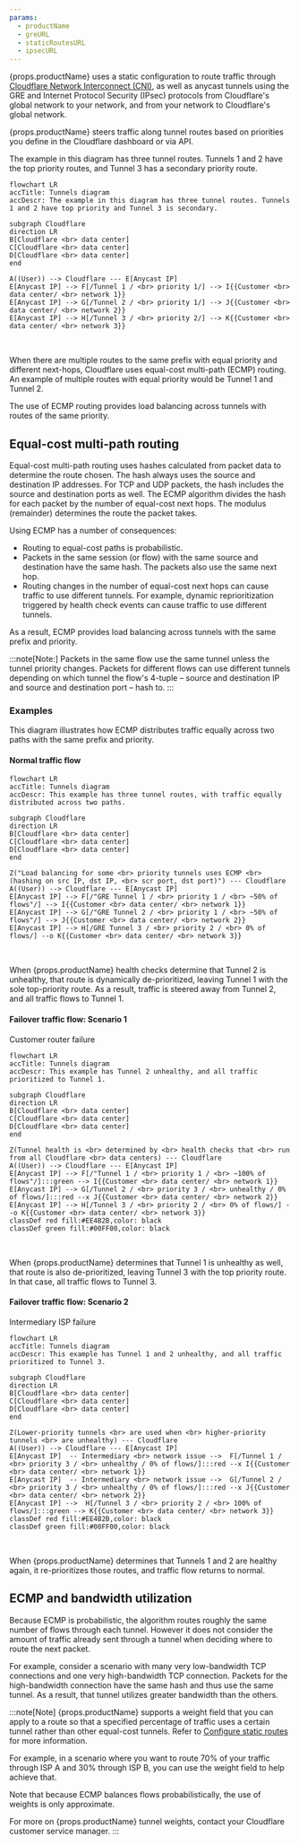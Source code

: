 ```yaml
---
params:
  - productName
  - greURL
  - staticRoutesURL
  - ipsecURL
---
```



{props.productName} uses a static configuration to route traffic through [Cloudflare Network Interconnect (CNI)](/network-interconnect/), as well as <GlossaryTooltip term="anycast">anycast</GlossaryTooltip> tunnels using the <GlossaryTooltip term="GRE tunnel" link={props.greURL}>GRE</GlossaryTooltip> and <GlossaryTooltip term="IPsec tunnel" link={props.ipsecURL}>Internet Protocol Security (IPsec)</GlossaryTooltip> protocols from Cloudflare's global network to your network, and from your network to Cloudflare's global network.

{props.productName} steers traffic along tunnel routes based on priorities you define in the Cloudflare dashboard or via API.

The example in this diagram has three tunnel routes. Tunnels 1 and 2 have the top priority routes, and Tunnel 3 has a secondary priority route.

```mermaid
flowchart LR
accTitle: Tunnels diagram
accDescr: The example in this diagram has three tunnel routes. Tunnels 1 and 2 have top priority and Tunnel 3 is secondary.

subgraph Cloudflare
direction LR
B[Cloudflare <br> data center]
C[Cloudflare <br> data center]
D[Cloudflare <br> data center]
end

A((User)) --> Cloudflare --- E[Anycast IP]
E[Anycast IP] --> F[/Tunnel 1 / <br> priority 1/] --> I{{Customer <br> data center/ <br> network 1}}
E[Anycast IP] --> G[/Tunnel 2 / <br> priority 1/] --> J{{Customer <br> data center/ <br> network 2}}
E[Anycast IP] --> H[/Tunnel 3 / <br> priority 2/] --> K{{Customer <br> data center/ <br> network 3}}
```

<br />

When there are multiple routes to the same prefix with equal priority and different next-hops, Cloudflare uses equal-cost multi-path (ECMP) routing. An example of multiple routes with equal priority would be Tunnel 1 and Tunnel 2.

The use of ECMP routing provides load balancing across tunnels with routes of the same priority.

## Equal-cost multi-path routing

Equal-cost multi-path routing uses hashes calculated from packet data to determine the route chosen. The hash always uses the source and destination IP addresses. For TCP and UDP packets, the hash includes the source and destination ports as well. The ECMP algorithm divides the hash for each packet by the number of equal-cost next hops. The modulus (remainder) determines the route the packet takes.

Using ECMP has a number of consequences:

- Routing to equal-cost paths is probabilistic.
- Packets in the same session (or flow) with the same source and destination have the same hash. The packets also use the same next hop.
- Routing changes in the number of equal-cost next hops can cause traffic to use different tunnels. For example, dynamic reprioritization triggered by health check events can cause traffic to use different tunnels.

As a result, ECMP provides load balancing across tunnels with the same prefix and priority.

:::note[Note:]
Packets in the same flow use the same tunnel unless the tunnel priority changes. Packets for different flows can use different tunnels depending on which tunnel the flow's 4-tuple – source and destination IP and source and destination port – hash to.
:::

### Examples

This diagram illustrates how ECMP distributes traffic equally across two paths with the same prefix and priority.

#### Normal traffic flow

```mermaid
flowchart LR
accTitle: Tunnels diagram
accDescr: This example has three tunnel routes, with traffic equally distributed across two paths.

subgraph Cloudflare
direction LR
B[Cloudflare <br> data center]
C[Cloudflare <br> data center]
D[Cloudflare <br> data center]
end

Z("Load balancing for some <br> priority tunnels uses ECMP <br> (hashing on src IP, dst IP, <br> scr port, dst port)") --- Cloudflare
A((User)) --> Cloudflare --- E[Anycast IP]
E[Anycast IP] --> F[/"GRE Tunnel 1 / <br> priority 1 / <br> ~50% of flows"/] --> I{{Customer <br> data center/ <br> network 1}}
E[Anycast IP] --> G[/"GRE Tunnel 2 / <br> priority 1 / <br> ~50% of flows"/] --> J{{Customer <br> data center/ <br> network 2}}
E[Anycast IP] --> H[/GRE Tunnel 3 / <br> priority 2 / <br> 0% of flows/] --o K{{Customer <br> data center/ <br> network 3}}
```

<br />

When {props.productName} health checks determine that Tunnel 2 is unhealthy, that route is dynamically de-prioritized, leaving Tunnel 1 with the sole top-priority route. As a result, traffic is steered away from Tunnel 2, and all traffic flows to Tunnel 1.

#### Failover traffic flow: Scenario 1

Customer router failure

```mermaid
flowchart LR
accTitle: Tunnels diagram
accDescr: This example has Tunnel 2 unhealthy, and all traffic prioritized to Tunnel 1.

subgraph Cloudflare
direction LR
B[Cloudflare <br> data center]
C[Cloudflare <br> data center]
D[Cloudflare <br> data center]
end

Z(Tunnel health is <br> determined by <br> health checks that <br> run from all Cloudflare <br> data centers) --- Cloudflare
A((User)) --> Cloudflare --- E[Anycast IP]
E[Anycast IP] --> F[/"Tunnel 1 / <br> priority 1 / <br> ~100% of flows"/]:::green --> I{{Customer <br> data center/ <br> network 1}}
E[Anycast IP] --> G[/Tunnel 2 / <br> priority 3 / <br> unhealthy / 0% of flows/]:::red --x J{{Customer <br> data center/ <br> network 2}}
E[Anycast IP] --> H[/Tunnel 3 / <br> priority 2 / <br> 0% of flows/] --o K{{Customer <br> data center/ <br> network 3}}
classDef red fill:#EE4B2B,color: black
classDef green fill:#00FF00,color: black
```

<br />

When {props.productName} determines that Tunnel 1 is unhealthy as well, that route is also de-prioritized, leaving Tunnel 3 with the top priority route. In that case, all traffic flows to Tunnel 3.

#### Failover traffic flow: Scenario 2

Intermediary ISP failure

```mermaid
flowchart LR
accTitle: Tunnels diagram
accDescr: This example has Tunnel 1 and 2 unhealthy, and all traffic prioritized to Tunnel 3.

subgraph Cloudflare
direction LR
B[Cloudflare <br> data center]
C[Cloudflare <br> data center]
D[Cloudflare <br> data center]
end

Z(Lower-priority tunnels <br> are used when <br> higher-priority tunnels <br> are unhealthy) --- Cloudflare
A((User)) --> Cloudflare --- E[Anycast IP]
E[Anycast IP]  -- Intermediary <br> network issue -->  F[/Tunnel 1 / <br> priority 3 / <br> unhealthy / 0% of flows/]:::red --x I{{Customer <br> data center/ <br> network 1}}
E[Anycast IP]  -- Intermediary <br> network issue -->  G[/Tunnel 2 / <br> priority 3 / <br> unhealthy / 0% of flows/]:::red --x J{{Customer <br> data center/ <br> network 2}}
E[Anycast IP] -->  H[/Tunnel 3 / <br> priority 2 / <br> 100% of flows/]:::green --> K{{Customer <br> data center/ <br> network 3}}
classDef red fill:#EE4B2B,color: black
classDef green fill:#00FF00,color: black
```

<br />

When {props.productName} determines that Tunnels 1 and 2 are healthy again, it re-prioritizes those routes, and traffic flow returns to normal.

## ECMP and bandwidth utilization

Because ECMP is probabilistic, the algorithm routes roughly the same number of flows through each tunnel. However it does not consider the amount of traffic already sent through a tunnel when deciding where to route the next packet.

For example, consider a scenario with many very low-bandwidth TCP connections and one very high-bandwidth TCP connection. Packets for the high-bandwidth connection have the same hash and thus use the same tunnel. As a result, that tunnel utilizes greater bandwidth than the others.

:::note[Note]
{props.productName} supports a weight field that you can apply to a route so that a specified percentage of traffic uses a certain tunnel rather than other equal-cost tunnels. Refer to <a href={props.staticRoutesURL}>Configure static routes</a> for more information.

For example, in a scenario where you want to route 70% of your traffic through ISP A and 30% through ISP B, you can use the weight field to help achieve that.

Note that because ECMP balances flows probabilistically, the use of weights is only approximate.

For more on {props.productName} tunnel weights, contact your Cloudflare customer service manager.
:::
